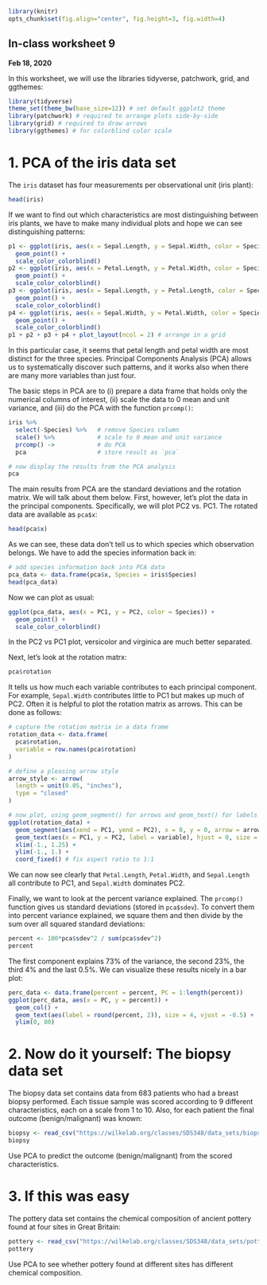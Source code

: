 ```r
library(knitr)
opts_chunk$set(fig.align="center", fig.height=3, fig.width=4)
```
## In-class worksheet 9
**Feb 18, 2020**

In this worksheet, we will use the libraries tidyverse, patchwork, grid, and ggthemes:
```r
library(tidyverse)
theme_set(theme_bw(base_size=12)) # set default ggplot2 theme
library(patchwork) # required to arrange plots side-by-side
library(grid) # required to draw arrows
library(ggthemes) # for colorblind color scale
```


# 1. PCA of the iris data set

The `iris` dataset has four measurements per observational unit (iris plant):
```r
head(iris)
```

If we want to find out which characteristics are most distinguishing between iris plants, we have to make many individual plots and hope we can see distinguishing patterns:
```r
p1 <- ggplot(iris, aes(x = Sepal.Length, y = Sepal.Width, color = Species)) + 
  geom_point() +
  scale_color_colorblind()
p2 <- ggplot(iris, aes(x = Petal.Length, y = Petal.Width, color = Species)) +
  geom_point() +
  scale_color_colorblind()
p3 <- ggplot(iris, aes(x = Sepal.Length, y = Petal.Length, color = Species)) +
  geom_point() +
  scale_color_colorblind()
p4 <- ggplot(iris, aes(x = Sepal.Width, y = Petal.Width, color = Species)) +
  geom_point() +
  scale_color_colorblind()
p1 + p2 + p3 + p4 + plot_layout(ncol = 2) # arrange in a grid
```

In this particular case, it seems that petal length and petal width are most distinct for the three species. Principal Components Analysis (PCA) allows us to systematically discover such patterns, and it works also when there are many more variables than just four. 

The basic steps in PCA are to (i) prepare a data frame that holds only the numerical columns of interest, (ii) scale the data to 0 mean and unit variance, and (iii) do the PCA with the function `prcomp()`:
```r
iris %>% 
  select(-Species) %>%   # remove Species column
  scale() %>%            # scale to 0 mean and unit variance
  prcomp() ->            # do PCA
  pca                    # store result as `pca`

# now display the results from the PCA analysis
pca
```
The main results from PCA are the standard deviations and the rotation matrix. We will talk about them below. First, however, let's plot the data in the principal components. Specifically, we will plot PC2 vs. PC1. The rotated data are available as `pca$x`:
```r
head(pca$x)
```
As we can see, these data don't tell us to which species which observation belongs. We have to add the species information back in:
```r
# add species information back into PCA data
pca_data <- data.frame(pca$x, Species = iris$Species)
head(pca_data)
```
Now we can plot as usual:
```r
ggplot(pca_data, aes(x = PC1, y = PC2, color = Species)) + 
  geom_point() +
  scale_color_colorblind()
```
In the PC2 vs PC1 plot, versicolor and virginica are much better separated.

Next, let's look at the rotation matrx:
```r
pca$rotation
```
It tells us how much each variable contributes to each principal component. For example, `Sepal.Width` contributes little to PC1 but makes up much of PC2. Often it is helpful to plot the rotation matrix as arrows. This can be done as follows:
```r
# capture the rotation matrix in a data frame
rotation_data <- data.frame(
  pca$rotation, 
  variable = row.names(pca$rotation)
)

# define a pleasing arrow style
arrow_style <- arrow(
  length = unit(0.05, "inches"),
  type = "closed"
)

# now plot, using geom_segment() for arrows and geom_text() for labels
ggplot(rotation_data) + 
  geom_segment(aes(xend = PC1, yend = PC2), x = 0, y = 0, arrow = arrow_style) + 
  geom_text(aes(x = PC1, y = PC2, label = variable), hjust = 0, size = 3, color = "red") + 
  xlim(-1., 1.25) + 
  ylim(-1., 1.) +
  coord_fixed() # fix aspect ratio to 1:1
```
We can now see clearly that `Petal.Length`, `Petal.Width`, and `Sepal.Length` all contribute to PC1, and `Sepal.Width` dominates PC2.


Finally, we want to look at the percent variance explained. The `prcomp()` function gives us standard deviations (stored in `pca$sdev`). To convert them into percent variance explained, we square them and then divide by the sum over all squared standard deviations:
```r
percent <- 100*pca$sdev^2 / sum(pca$sdev^2)
percent
```
The first component explains 73% of the variance, the second 23%, the third 4% and the last 0.5%.
We can visualize these results nicely in a bar plot:
```r
perc_data <- data.frame(percent = percent, PC = 1:length(percent))
ggplot(perc_data, aes(x = PC, y = percent)) + 
  geom_col() + 
  geom_text(aes(label = round(percent, 2)), size = 4, vjust = -0.5) + 
  ylim(0, 80)
```


# 2. Now do it yourself: The biopsy data set

The biopsy data set contains data from 683 patients who had a breast biopsy performed. Each tissue sample was scored according to 9 different characteristics, each on a scale from 1 to 10. Also, for each patient the final outcome (benign/malignant) was known:
```r
biopsy <- read_csv("https://wilkelab.org/classes/SDS348/data_sets/biopsy.csv")
biopsy
```
Use PCA to predict the outcome (benign/malignant) from the scored characteristics.


# 3. If this was easy

The pottery data set contains the chemical composition of ancient pottery found at four sites in Great Britain:
```r
pottery <- read_csv("https://wilkelab.org/classes/SDS348/data_sets/pottery.csv")
pottery
```
Use PCA to see whether pottery found at different sites has different chemical composition.
